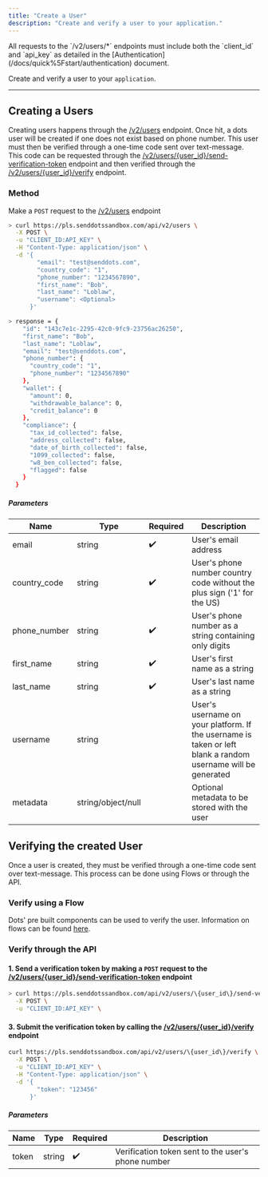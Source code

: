 ```yaml
---
title: "Create a User"
description: "Create and verify a user to your application."
---
```


<Note>
  All requests to the `/v2/users/*` endpoints must include both the `client_id`
  and `api_key` as detailed in the
  [Authentication](/docs/quick%5Fstart/authentication) document.
</Note>

Create and verify a user to your `application`.

---

## Creating a Users

Creating users happens through the [/v2/users](/api-reference/v2/users/create-user) endpoint. Once hit, a dots user will be created if one does not exist based on phone number. This user must then be verified through a one-time code sent over text-message. This code can be requested through the [/v2/users/\{user_id\}/send-verification-token](/api-reference/v2/users/send-verification-token) endpoint and then verified through the [/v2/users/\{user_id\}/verify](/api-reference/v2/users/verify-user) endpoint.

### Method

Make a `POST` request to the [/v2/users](/api-reference/v2/users/create-user) endpoint

<CodeGroup>

```bash cURL
> curl https://pls.senddotssandbox.com/api/v2/users \
  -X POST \
  -u "CLIENT_ID:API_KEY" \
  -H "Content-Type: application/json" \
  -d '{
        "email": "test@senddots.com",
        "country_code": "1",
        "phone_number": "1234567890",
        "first_name": "Bob",
        "last_name": "Loblaw",
        "username": <Optional>
      }'

> response = {
    "id": "143c7e1c-2295-42c0-9fc9-23756ac26250",
    "first_name": "Bob",
    "last_name": "Loblaw",
    "email": "test@senddots.com",
    "phone_number": {
      "country_code": "1",
      "phone_number": "1234567890"
    },
    "wallet": {
      "amount": 0,
      "withdrawable_balance": 0,
      "credit_balance": 0
    },
    "compliance": {
      "tax_id_collected": false,
      "address_collected": false,
      "date_of_birth_collected": false,
      "1099_collected": false,
      "w8_ben_collected": false,
      "flagged": false
    }
  }

```

</CodeGroup>

##### Parameters

| Name         | Type               | Required | Description                                                                                                  |
| ------------ | ------------------ | -------- | ------------------------------------------------------------------------------------------------------------ |
| email        | string             | ✔️       | User's email address                                                                                         |
| country_code | string             | ✔️       | User's phone number country code without the plus sign ('1' for the US)                                      |
| phone_number | string             | ✔️       | User's phone number as a string containing only digits                                                       |
| first_name   | string             | ✔️       | User's first name as a string                                                                                |
| last_name    | string             | ✔️       | User's last name as a string                                                                                 |
| username     | string             |          | User's username on your platform. If the username is taken or left blank a random username will be generated |
| metadata     | string/object/null |          | Optional metadata to be stored with the user                                                                 |

## Verifying the created User

Once a user is created, they must be verified through a one-time code sent over text-message. This process can be done using Flows or through the API.

### Verify using a Flow

Dots' pre built components can be used to verify the user. Information on flows can be found [here](/flows/overview).

### Verify through the API

#### 1. Send a verification token by making a `POST` request to the [/v2/users/\{user_id\}/send-verification-token](/api-reference/v2/users/send-verification-token) endpoint

<CodeGroup>

```bash cURL
> curl https://pls.senddotssandbox.com/api/v2/users/\{user_id\}/send-verification-token \
  -X POST \
  -u "CLIENT_ID:API_KEY" \
```

</CodeGroup>

#### 3. Submit the verification token by calling the [/v2/users/\{user_id\}/verify](/api-reference/v2/users/verify) endpoint

<CodeGroup>

```bash cURL
curl https://pls.senddotssandbox.com/api/v2/users/\{user_id\}/verify \
  -X POST \
  -u "CLIENT_ID:API_KEY" \
  -H "Content-Type: application/json" \
  -d '{
        "token": "123456"
      }'
```

</CodeGroup>

##### Parameters

| Name  | Type   | Required | Description                                        |
| ----- | ------ | -------- | -------------------------------------------------- |
| token | string | ✔️       | Verification token sent to the user's phone number |
